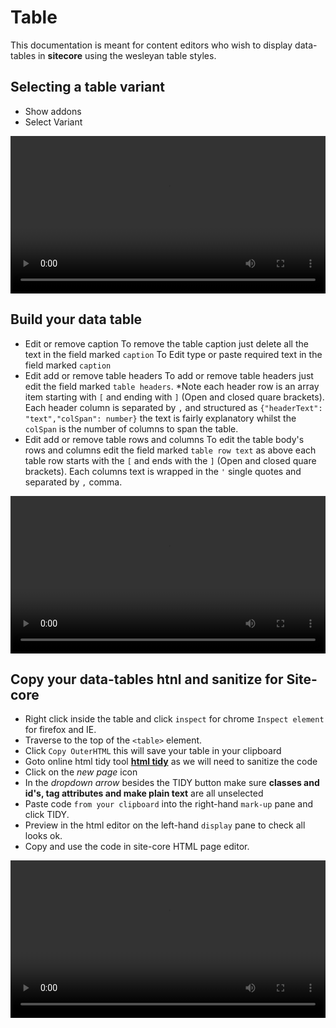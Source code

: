 
<Meta title="MyComponent" />

# Table

This documentation is meant for content editors who wish to display data-tables in **sitecore** using the wesleyan table styles.

## Selecting a table variant

- Show addons
- Select Variant

<Canvas>
  <video width="100%" height="auto" controls>
    <source
      src="/assets/images/table-show-addon-select-variant.mp4"
      type="video/mp4"
    />
    <source
      src="/assets/images/table-show-addon-select-variant.ogg"
      type="video/ogg"
    />
  </video>
</Canvas>

## Build your data table

- Edit or remove caption
  To remove the table caption just delete all the text in the field marked `caption`
  To Edit type or paste required text in the field marked `caption`
- Edit add or remove table headers
  To add or remove table headers just edit the field marked `table headers`. \*Note each header row is an array item starting with `[` and ending with `]` (Open and closed quare brackets).
  Each header column is separated by `,` and structured as `{"headerText": "text","colSpan": number}` the text is fairly explanatory whilst the `colSpan` is the number of columns to span the table.
- Edit add or remove table rows and columns
  To edit the table body's rows and columns edit the field marked `table row text` as above each table row starts with the `[` and ends with the `]` (Open and closed quare brackets).
  Each columns text is wrapped in the `'` single quotes and separated by `,` comma.

<Canvas>
  <video width="100%" height="auto" controls>
    <source src="/assets/images/edit-table-content.mp4" type="video/mp4" />
  </video>
</Canvas>

## Copy your data-tables htnl and sanitize for Site-core

- Right click inside the table and click `inspect` for chrome `Inspect element` for firefox and IE.
- Traverse to the top of the `<table>` element.
- Click `Copy OuterHTML` this will save your table in your clipboard
- Goto online html tidy tool **[html tidy](https://htmltidy.net/)** as we will need to sanitize the code
- Click on the _new page_ icon
- In the _dropdown arrow_ besides the TIDY button make sure **classes and id's, tag attributes and make plain text** are all unselected
- Paste code `from your clipboard` into the right-hand `mark-up` pane and click TIDY.
- Preview in the html editor on the left-hand `display` pane to check all looks ok.
- Copy and use the code in site-core HTML page editor.

<Canvas>
  <video width="100%" height="auto" controls>
    <source src="/assets/images/table-copy-edit-html.mp4" type="video/mp4" />
  </video>
</Canvas>
